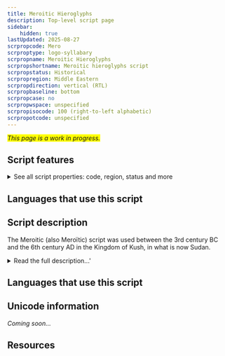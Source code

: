 ```yaml
---
title: Meroitic Hieroglyphs
description: Top-level script page
sidebar:
    hidden: true
lastUpdated: 2025-08-27
scrpropcode: Mero
scrproptype: logo-syllabary
scrpropname: Meroitic Hieroglyphs
scrpropshortname: Meroitic hieroglyphs script
scrpropstatus: Historical
scrpropregion: Middle Eastern
scrpropdirection: vertical (RTL)
scrpropbaseline: bottom
scrpropcase: no
scrpropwspace: unspecified
scrpropisocode: 100 (right-to-left alphabetic)
scrpropotcode: unspecified
---
```


<span style='background-color:yellow'>_This page is a work in progress._</span>


## Script features

<details>
<summary> See all script properties: code, region, status and more</summary>
<ScriptInfo />
</details>

## Languages that use this script

<WsList script='Mero' wsMax='5' />

## Script description

The Meroitic (also Meroïtic) script was used between the 3rd century BC and the 6th century AD in the Kingdom of Kush, in what is now Sudan.

<details>
<summary>Read the full description...'</summary>After the introduction of Christianity to the area, Meroitic writing was replaced by Coptic. The Meroitic language was written using two writing systems, a cursive form and a hieroglyphic form.

Meroitic hieroglyphs were derived from Egyptian hieroglyphs, apparently borne of a desire for a monumental version of cursive writing. It is also thought that the creation of a hieroglyphic form was due to a desire to access the magical powers associated with Egyptian hieroglyphs.

There is no one-to-one relationship between the cursive and hieroglyphic Meroitic scripts. The number of symbols in the hieroglyphic set is greater than that in the cursive set, with some being homophonous, that is, representing the same sound.
</details>

## Languages that use this script

<WsList script='Mero' wsMax='5' />

## Unicode information

_Coming soon..._

## Resources

<ScriptResources detailSummary='seemore' />

